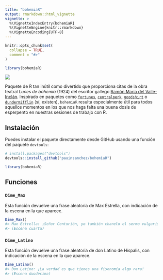 ```yaml
---
title: "bohemiaR"
output: rmarkdown::html_vignette
vignette: >
  %\VignetteIndexEntry{bohemiaR}
  %\VignetteEngine{knitr::rmarkdown}
  %\VignetteEncoding{UTF-8}
---
```


```r
knitr::opts_chunk$set(
  collapse = TRUE,
  comment = "#>"
)
```

```r
library(bohemiaR)
```

[![](https://www.repostatus.org/badges/latest/wip.svg)](https://www.repostatus.org/#wip)

Paquete de R tan inútil como divertido que proporciona citas de la obra teatral *Luces de bohemia* (1924) del escritor gallego [Ramón María del Valle-Inclán](https://es.wikipedia.org/wiki/Ram%C3%B3n_Mar%C3%ADa_del_Valle-Incl%C3%A1n). Inspirado en paquetes como [`fortunes`](https://cran.r-project.org/web/packages/fortunes/index.html), [`centralperk`](https://github.com/Ryo-N7/centralperk), [`goodshirt`](https://github.com/adam-gruer/goodshirt) o [`dundermifflin`](https://github.com/tbradley1013/dundermifflin) (sí, existen), `bohemiaR` resulta especialmente útil para todos aquellos momentos en los que nos haga falta una buena dosis de esperpento en nuestras sesiones de trabajo con R.

## Instalación

Puedes instalar el paquete directamente desde GitHub usando una función del paquete `devtools`:

``` r
# install.packages("devtools")
devtools::install_github("pauinsanchez/bohemiaR")

library(bohemiaR)
```

## Funciones

### `Dime_Max`

Esta función devuelve una frase aleatoria de Max Estrella, con indicación de la escena en la que aparece.

``` r
Dime_Max()
#> Max Estrella: ¡Señor Centurión, yo también chanelo el sermo vulgaris!
#> (Escena cuarta)
```

### `Dime_Latino`

Esta función devuelve una frase aleatoria de don Latino de Híspalis, con indicación de la escena en la que aparece.

``` r
Dime_Latino()
#> Don Latino: ¡La verdad es que tienes una fisonomía algo rara!
#> (Escena duodécima)
```
